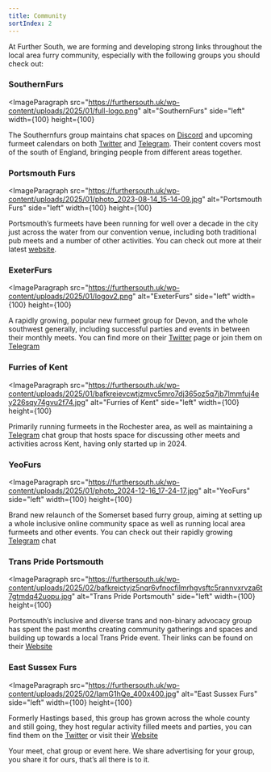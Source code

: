 ```yaml
---
title: Community
sortIndex: 2
---
```



At Further South, we are forming and developing strong links throughout the local area furry community, especially with the following groups you should check out:

### SouthernFurs

<ImageParagraph
  src="https://furthersouth.uk/wp-content/uploads/2025/01/full-logo.png"
  alt="SouthernFurs"
  side="left"
  width={100}
  height={100}
>
  The Southernfurs group maintains chat spaces on
  [Discord](https://discord.gg/Jvd4VyQ6QQ) and upcoming furmeet calendars on
  both [Twitter](https://twitter.com/Southernfurs) and
  [Telegram](https://t.me/SouthernFurs). Their content covers most of the south
  of England, bringing people from different areas together.
</ImageParagraph>

### Portsmouth Furs

<ImageParagraph
  src="https://furthersouth.uk/wp-content/uploads/2025/01/photo_2023-08-14_15-14-09.jpg"
  alt="Portsmouth Furs"
  side="left"
  width={100}
  height={100}
>
  Portsmouth’s furmeets have been running for well over a decade in the city
  just across the water from our convention venue, including both traditional
  pub meets and a number of other activities. You can check out more at their
  latest [website](http://portsmouthfurs.uk/).
</ImageParagraph>

### ExeterFurs

<ImageParagraph
  src="https://furthersouth.uk/wp-content/uploads/2025/01/logov2.png"
  alt="ExeterFurs"
  side="left"
  width={100}
  height={100}
>
  A rapidly growing, popular new furmeet group for Devon, and the whole
  southwest generally, including successful parties and events in between their
  monthly meets. You can find more on their [Twitter](https://x.com/ExeterFurs)
  page or join them on [Telegram](http://t.me/+GSHHtmb5JhQ3YjQ8)
</ImageParagraph>

### Furries of Kent

<ImageParagraph
  src="https://furthersouth.uk/wp-content/uploads/2025/01/bafkreievcwtjzmvc5mro7dj365oz5q7jb7lmmfuj4ey226sqy74gvu2f74.jpg"
  alt="Furries of Kent"
  side="left"
  width={100}
  height={100}
>
  Primarily running furmeets in the Rochester area, as well as maintaining a
  [Telegram](https://t.me/KentFurries) chat group that hosts space for
  discussing other meets and activities across Kent, having only started up in
  2024.
</ImageParagraph>

### YeoFurs

<ImageParagraph
  src="https://furthersouth.uk/wp-content/uploads/2025/01/photo_2024-12-16_17-24-17.jpg"
  alt="YeoFurs"
  side="left"
  width={100}
  height={100}
>
  Brand new relaunch of the Somerset based furry group, aiming at setting up a
  whole inclusive online community space as well as running local area furmeets
  and other events. You can check out their rapidly growing
  [Telegram](https://transprideportsmouth.org/) chat
</ImageParagraph>

### Trans Pride Portsmouth

<ImageParagraph
  src="https://furthersouth.uk/wp-content/uploads/2025/02/bafkreictyjz5nqr6vfnocfilmrhgvsftc5rannvxrvza6t7gtmdq42uopu.jpg"
  alt="Trans Pride Portsmouth"
  side="left"
  width={100}
  height={100}
>
  Portsmouth’s inclusive and diverse trans and non-binary advocacy group has
  spent the past months creating community gatherings and spaces and building up
  towards a local Trans Pride event. Their links can be found on their
  [Website](https://transprideportsmouth.org/)
</ImageParagraph>

### East Sussex Furs

<ImageParagraph
  src="https://furthersouth.uk/wp-content/uploads/2025/02/IamG1hQe_400x400.jpg"
  alt="East Sussex Furs"
  side="left"
  width={100}
  height={100}
>
  Formerly Hastings based, this group has grown across the whole county and
  still going, they host regular activity filled meets and parties, you can find
  them on the [Twitter](https://x.com/EastSussexFurs) or visit their
  [Website](https://www.eastsussexfurs.co.uk/)
</ImageParagraph>

Your meet, chat group or event here.
We share advertising for your group, you share it for ours, that’s all there is to it.
